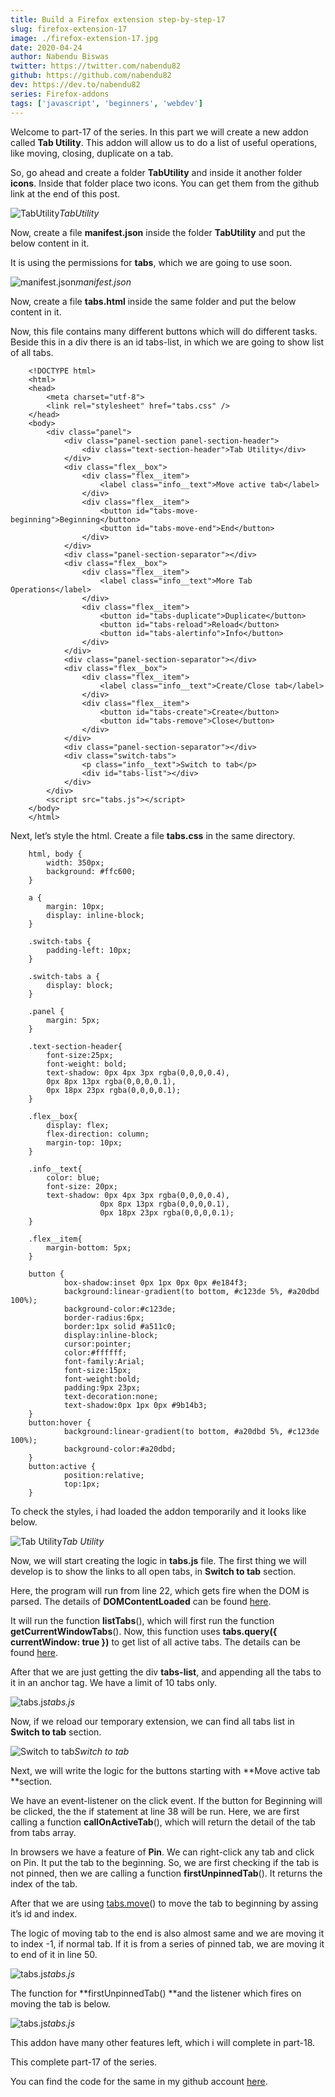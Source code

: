 ```yaml
---
title: Build a Firefox extension step-by-step-17
slug: firefox-extension-17
image: ./firefox-extension-17.jpg
date: 2020-04-24
author: Nabendu Biswas
twitter: https://twitter.com/nabendu82
github: https://github.com/nabendu82
dev: https://dev.to/nabendu82
series: Firefox-addons
tags: ['javascript', 'beginners', 'webdev']
---
```


Welcome to part-17 of the series. In this part we will create a new addon called **Tab Utility**. This addon will allow us to do a list of useful operations, like moving, closing, duplicate on a tab.

So, go ahead and create a folder **TabUtility** and inside it another folder **icons**. Inside that folder place two icons. You can get them from the github link at the end of this post.

![TabUtility](https://ik.imagekit.io/thewebdev/FirefoxAddons/17/1_etwCy67s8F.png)*TabUtility*

Now, create a file **manifest.json** inside the folder **TabUtility** and put the below content in it.

It is using the permissions for **tabs**, which we are going to use soon.

![manifest.json](https://ik.imagekit.io/thewebdev/FirefoxAddons/17/2_VdssnD5iYs.png)*manifest.json*

Now, create a file **tabs.html** inside the same folder and put the below content in it.

Now, this file contains many different buttons which will do different tasks. Beside this in a div there is an id tabs-list, in which we are going to show list of all tabs.

<div className={styles.code__block}>

```
    <!DOCTYPE html>
    <html>
    <head>
        <meta charset="utf-8">
        <link rel="stylesheet" href="tabs.css" />
    </head>
    <body>
        <div class="panel">
            <div class="panel-section panel-section-header">
                <div class="text-section-header">Tab Utility</div>
            </div>
            <div class="flex__box">
                <div class="flex__item">
                    <label class="info__text">Move active tab</label>
                </div>
                <div class="flex__item">
                    <button id="tabs-move-beginning">Beginning</button>
                    <button id="tabs-move-end">End</button>
                </div>
            </div>
            <div class="panel-section-separator"></div>
            <div class="flex__box">
                <div class="flex__item">
                    <label class="info__text">More Tab Operations</label>
                </div>
                <div class="flex__item">
                    <button id="tabs-duplicate">Duplicate</button>
                    <button id="tabs-reload">Reload</button>
                    <button id="tabs-alertinfo">Info</button>
                </div>
            </div>
            <div class="panel-section-separator"></div>
            <div class="flex__box">
                <div class="flex__item">
                    <label class="info__text">Create/Close tab</label>
                </div>
                <div class="flex__item">
                    <button id="tabs-create">Create</button>
                    <button id="tabs-remove">Close</button>
                </div>
            </div>
            <div class="panel-section-separator"></div>
            <div class="switch-tabs">
                <p class="info__text">Switch to tab</p>
                <div id="tabs-list"></div>
            </div>
        </div>
        <script src="tabs.js"></script>
    </body>
    </html>
```

</div>

Next, let’s style the html. Create a file **tabs.css** in the same directory.

<div className={styles.code__block}>

```
    html, body {
        width: 350px;
        background: #ffc600;
    }

    a {
        margin: 10px;
        display: inline-block;
    }

    .switch-tabs {
        padding-left: 10px;
    }

    .switch-tabs a {
        display: block;
    }

    .panel {
        margin: 5px;
    }

    .text-section-header{
        font-size:25px;
        font-weight: bold;
        text-shadow: 0px 4px 3px rgba(0,0,0,0.4),
        0px 8px 13px rgba(0,0,0,0.1),
        0px 18px 23px rgba(0,0,0,0.1);
    }

    .flex__box{
        display: flex;
        flex-direction: column;
        margin-top: 10px;
    }

    .info__text{
        color: blue;
        font-size: 20px;
        text-shadow: 0px 4px 3px rgba(0,0,0,0.4),
                    0px 8px 13px rgba(0,0,0,0.1),
                    0px 18px 23px rgba(0,0,0,0.1);
    }

    .flex__item{
        margin-bottom: 5px;
    }

    button {
            box-shadow:inset 0px 1px 0px 0px #e184f3;
            background:linear-gradient(to bottom, #c123de 5%, #a20dbd 100%);
            background-color:#c123de;
            border-radius:6px;
            border:1px solid #a511c0;
            display:inline-block;
            cursor:pointer;
            color:#ffffff;
            font-family:Arial;
            font-size:15px;
            font-weight:bold;
            padding:9px 23px;
            text-decoration:none;
            text-shadow:0px 1px 0px #9b14b3;
    }
    button:hover {
            background:linear-gradient(to bottom, #a20dbd 5%, #c123de 100%);
            background-color:#a20dbd;
    }
    button:active {
            position:relative;
            top:1px;
    }
```

</div>

To check the styles, i had loaded the addon temporarily and it looks like below.

![Tab Utility](https://ik.imagekit.io/thewebdev/FirefoxAddons/17/3_Zj0nsKnsjR.png)*Tab Utility*

Now, we will start creating the logic in **tabs.js** file. The first thing we will develop is to show the links to all open tabs, in **Switch to tab** section.

Here, the program will run from line 22, which gets fire when the DOM is parsed. The details of **DOMContentLoaded** can be found [here](https://developer.mozilla.org/en-US/docs/Web/API/Window/DOMContentLoaded_event).

It will run the function **listTabs**(), which will first run the function **getCurrentWindowTabs**(). Now, this function uses **tabs.query({ currentWindow: true })** to get list of all active tabs. The details can be found [here](https://developer.mozilla.org/en-US/docs/Mozilla/Add-ons/WebExtensions/API/tabs/query).

After that we are just getting the div **tabs-list**, and appending all the tabs to it in an anchor tag. We have a limit of 10 tabs only.

![tabs.js](https://ik.imagekit.io/thewebdev/FirefoxAddons/17/4_td4afLAPNu.png)*tabs.js*

Now, if we reload our temporary extension, we can find all tabs list in **Switch to tab** section.

![Switch to tab](https://ik.imagekit.io/thewebdev/FirefoxAddons/17/5_BvoZjWv2S.png)*Switch to tab*

Next, we will write the logic for the buttons starting with **Move active tab **section.

We have an event-listener on the click event. If the button for Beginning will be clicked, the the if statement at line 38 will be run. Here, we are first calling a function **callOnActiveTab**(), which will return the detail of the tab from tabs array.

In browsers we have a feature of **Pin**. We can right-click any tab and click on Pin. It put the tab to the beginning. So, we are first checking if the tab is not pinned, then we are calling a function **firstUnpinnedTab**(). It returns the index of the tab.

After that we are using [tabs.move](https://developer.mozilla.org/en-US/docs/Mozilla/Add-ons/WebExtensions/API/tabs/move)() to move the tab to beginning by assing it’s id and index.

The logic of moving tab to the end is also almost same and we are moving it to index -1, if normal tab. If it is from a series of pinned tab, we are moving it to end of it in line 50.

![tabs.js](https://ik.imagekit.io/thewebdev/FirefoxAddons/17/6_gZCKLJzZZl.png)*tabs.js*

The function for **firstUnpinnedTab() **and the listener which fires on moving the tab is below.

![tabs.js](https://ik.imagekit.io/thewebdev/FirefoxAddons/17/7_pz9JXi39Q.png)*tabs.js*

This addon have many other features left, which i will complete in part-18.

This complete part-17 of the series.

You can find the code for the same in my github account [here](https://github.com/nabendu82/Addons).
